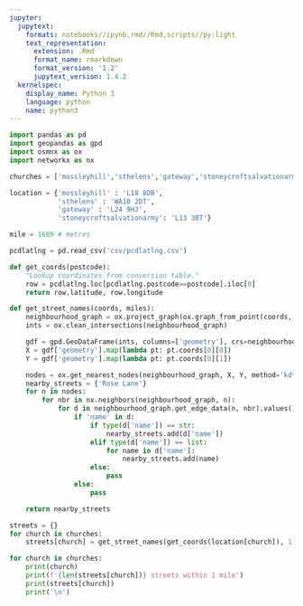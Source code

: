```yaml
---
jupyter:
  jupytext:
    formats: notebooks//ipynb,rmd//Rmd,scripts//py:light
    text_representation:
      extension: .Rmd
      format_name: rmarkdown
      format_version: '1.2'
      jupytext_version: 1.4.2
  kernelspec:
    display_name: Python 3
    language: python
    name: python3
---
```


```python
import pandas as pd
import geopandas as gpd
import osmnx as ox
import networkx as nx
```

```python
churches = ['mossleyhill','sthelens','gateway','stoneycroftsalvationarmy']
```

```python
location = {'mossleyhill' : 'L18 8DB',
            'sthelens' : 'WA10 2DT',
            'gateway' : 'L24 9HJ',
            'stoneycroftsalvationarmy': 'L13 3BT'}
```

```python
mile = 1609 # metres
```

```python
pcdlatlng = pd.read_csv('csv/pcdlatlng.csv')
```

```python
def get_coords(postcode):
    "Lookup coordinates from conversion table."
    row = pcdlatlng.loc[pcdlatlng.postcode==postcode].iloc[0]
    return row.latitude, row.longitude
```

```python
def get_street_names(coords, miles):
    neighbourhood_graph = ox.project_graph(ox.graph_from_point(coords, distance=miles*mile, network_type='drive'))
    ints = ox.clean_intersections(neighbourhood_graph)

    gdf = gpd.GeoDataFrame(ints, columns=['geometry'], crs=neighbourhood_graph.graph['crs'])
    X = gdf['geometry'].map(lambda pt: pt.coords[0][0])
    Y = gdf['geometry'].map(lambda pt: pt.coords[0][1])

    nodes = ox.get_nearest_nodes(neighbourhood_graph, X, Y, method='kdtree')
    nearby_streets = {'Rose Lane'}
    for n in nodes:
        for nbr in nx.neighbors(neighbourhood_graph, n):
            for d in neighbourhood_graph.get_edge_data(n, nbr).values():
                if 'name' in d:
                    if type(d['name']) == str:
                        nearby_streets.add(d['name'])
                    elif type(d['name']) == list:
                        for name in d['name']:
                            nearby_streets.add(name)
                    else:
                        pass
                else:
                    pass

    return nearby_streets
```

```python
streets = {}
for church in churches:
    streets[church] = get_street_names(get_coords(location[church]), 1)
```

```python
for church in churches:
    print(church)
    print(f'{len(streets[church])} streets within 1 mile')
    print(streets[church])
    print('\n')
```
